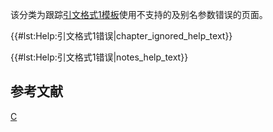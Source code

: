 {{polluted category}}
{{Tracking category}}
{{empty category}}
该分类为跟踪[[WP:CS1|引文格式1模板]]使用不支持的{{para|chapter}}及别名参数错误的页面。

{{#lst:Help:引文格式1错误|chapter_ignored_help_text}}

<!-- 
----
{{#lst:Help:引文格式1错误|show_error_messages_help_text}} -->
{{#lst:Help:引文格式1错误|notes_help_text}}<!-- 
{{#lst:Help:引文格式1错误|references_help_text}} -->
==参考文献==
{{reflist}}
{{CategoryTOC}}
[[Category:引文格式1错误：已知参数被忽略|C]]